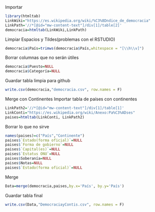 Importar
```r
library(htmltab)
LinkWiki="https://es.wikipedia.org/wiki/%C3%8Dndice_de_democracia"
LinkPath='//*[@id="mw-content-text"]/div[1]/table[2]'
democracia=htmltab(LinkWiki,LinkPath)
```
Limpiar Espacios y Tildes(problemas con el RSTUDIO)
```r
democracia$País=trimws(democracia$País,whitespace = "[\\h\\v]")
```
Borrar columnas que no serán útiles
```r
democracia$Puesto=NULL
democracia$Categoría=NULL
```
Guardar tabla limpia para github
```r
write.csv(democracia,"democracia.csv", row.names = F)
```
Merge con Continentes
Importar tabla de países con continentes
```r
LinkPath2='//*[@id="mw-content-text"]/div[1]/table[1]'
LinkConti="https://es.wikipedia.org/wiki/Anexo:Pa%C3%ADses"
paises=htmltab(LinkConti, LinkPath2)
```
Borrar lo que no sirve
```r
names(paises)=c("País","Continente")
paises$`Estado(forma oficial)`=NULL
paises$`Forma de gobierno`=NULL
paises$`Capital(es)`=NULL
paises$`Estatus ONU`=NULL
paises$Soberanía=NULL
paises$Notas=NULL
paises$`Estado(forma oficial)`=NULL
```
Merge
```r
Data=merge(democracia,paises,by.x='País', by.y='País')
```
Guardar tabla final
```r
write.csv(Data,"DemocraciayContis.csv", row.names = F)
```
